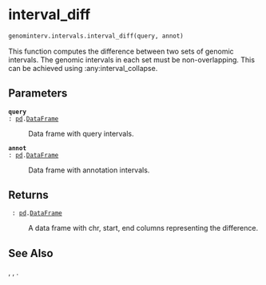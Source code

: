 # interval_diff { #genominterv.intervals.interval_diff }

```python
genominterv.intervals.interval_diff(query, annot)
```

This function computes the difference between two sets of genomic intervals.
The genomic intervals in each set must be non-overlapping. This can be
achieved using :any:interval_collapse.

## Parameters {.doc-section .doc-section-parameters}

<code>[**query**]{.parameter-name} [:]{.parameter-annotation-sep} [[pd](`pandas`).[DataFrame](`pandas.DataFrame`)]{.parameter-annotation}</code>

:   Data frame with query intervals.

<code>[**annot**]{.parameter-name} [:]{.parameter-annotation-sep} [[pd](`pandas`).[DataFrame](`pandas.DataFrame`)]{.parameter-annotation}</code>

:   Data frame with annotation intervals.

## Returns {.doc-section .doc-section-returns}

<code>[]{.parameter-name} [:]{.parameter-annotation-sep} [[pd](`pandas`).[DataFrame](`pandas.DataFrame`)]{.parameter-annotation}</code>

:   A data frame with chr, start, end columns representing the difference.

## See Also {.doc-section .doc-section-see-also}

[](`genominterv.intervals.interval_union`), [](`genominterv.intervals.interval_intersect`), [](`genominterv.intervals.interval_collapse`).